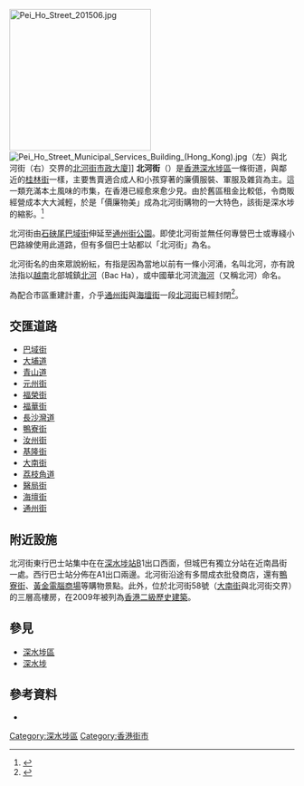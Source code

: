 {{Infobox Hong Kong Road
|   中文街道名稱    =  北河街
|   英文街道名稱    =  Pei Ho Street
|   圖片    =  Image:Tai Nan Street and Pei Ho Street.jpg
|   圖片說明    = 北河街與[[大南街|大南街]]交界
|   路段總長度    =  820m
|   車速限制    =  
|   行車線數量    =  2
|   所在地區    =  [[九龍|九龍]][[深水埗區|深水埗區]]
|   起點    =  [[深水埗|深水埗]][[通州街|通州街]]
|   終點    =  [[石硤尾|石硤尾]][[巴域街|巴域街]]
|   行人專用區 = [[鴨寮街|鴨寮街]]至[[福華街|福華街]]
|   道路命名日期    = 1919年
|   命名文件    =  
|   道路動工日期    =  
|   道路興建計劃    =  
|   道路舊名資料    =  
|   通車日期    = 1920年代
}}
[[File:Pei_Ho_Street_201506.jpg|250px]]
[[File:Pei_Ho_Street_Municipal_Services_Building_(Hong_Kong).jpg|thumb]]（左）與北河街（右）交界的[[北河街市政大廈|北河街市政大廈]]]]
'''北河街'''（{{lang-en|'''Pei Ho Street'''}}）是[[香港|香港]][[深水埗區|深水埗區]]一條街道，與鄰近的[[桂林街|桂林街]]一樣，主要售賣適合成人和小孩穿著的廉價服裝、軍服及雜貨為主。這一類充滿本土風味的市集，在香港已經愈來愈少見。由於舊區租金比較低，令商販經營成本大大減輕，於是「價廉物美」成為北河街購物的一大特色，該街是深水埗的縮影。<ref>{{Cite web |url=https://www.youtube.com/watch?v=87w_H_Ha770 |title=《情尋北河街》港台電視部外判計劃 2013年3月27日 |accessdate=2015年6月17日 |archive-date=2017年4月5日 |archive-url=https://web.archive.org/web/20170405143843/https://www.youtube.com/watch?v=87w_H_Ha770 |dead-url=no }}</ref>

北河街由[[石硤尾|石硤尾]][[巴域街|巴域街]]伸延至[[通州街公園|通州街公園]]。即使北河街並無任何專營巴士或專綫小巴路線使用此道路，但有多個巴士站都以「北河街」為名。

北河街名的由來眾說紛紜，有指是因為當地以前有一條小河涌，名叫北河，亦有說法指以[[越南|越南]]北部城鎮[[北河|北河]]（Bac Ha），或中國華北河流[[海河|海河]]（又稱北河）命名。

為配合市區重建計畫，介乎[[通州街|通州街]]與[[海壇街|海壇街]]一段[[北河街|北河街]]已經封閉<ref>{{Cite web |url=http://www.ura.org.hk/tc/project/redevelopment/hai-tan-street-kweilin-street-pei-ho-street-development-scheme |title=市區重建局 - 海壇街╱桂林街及北河街發展計劃 |accessdate=2019-03-15 |archive-date=2018-05-23 |archive-url=https://web.archive.org/web/20180523204451/http://www.ura.org.hk/tc/project/redevelopment/hai-tan-street-kweilin-street-pei-ho-street-development-scheme |dead-url=no }}</ref>。

==交匯道路==
*[[巴域街|巴域街]]
*[[大埔道|大埔道]]
*[[青山道|青山道]]
*[[元州街|元州街]]
*[[福榮街|福榮街]]
*[[福華街|福華街]]
*[[長沙灣道|長沙灣道]]
*[[鴨寮街|鴨寮街]]
*[[汝州街|汝州街]]
*[[基隆街_(香港)|基隆街]]
*[[大南街|大南街]]
*[[荔枝角道|荔枝角道]]
*[[醫局街|醫局街]]
*[[海壇街|海壇街]]
*[[通州街|通州街]]

==附近設施==
北河街東行巴士站集中在在[[深水埗站|深水埗站]]B1出口西面，但城巴有獨立分站在近南昌街一處。西行巴士站分佈在A1出口兩邊。北河街沿途有多間成衣批發商店，還有[[鴨寮街|鴨寮街]]、[[黃金電腦商場|黃金電腦商場]]等購物景點。此外，位於北河街58號（[[大南街|大南街]]與北河街交界）的三層高樓房，在2009年被列為[[香港二級歷史建築列表|香港二級歷史建築]]。

==參見==
*[[深水埗區|深水埗區]]
*[[深水埗|深水埗]]

==參考資料==
*{{Cite book| author =梁炳華| title =《深水埗區風物志》| location =香港| publisher =深水埗區區議會| date =2011年| pages =頁92-93| ISBN =| accessdate =2012年8月1日| url =http://www.districtcouncils.gov.hk/ssp/doc/tc/publications_links/HERITAGE%20OF%20THE%20SSP%20DISTRICT%20HK%202011.pdf| language =中文| quote =}}{{dead link|date=2017年11月 |bot=InternetArchiveBot |fix-attempted=yes }}

{{Commonscat|Pei Ho Street|北河街}}
[[Category:深水埗區|Category:深水埗區]]
[[Category:香港街市|Category:香港街市]]